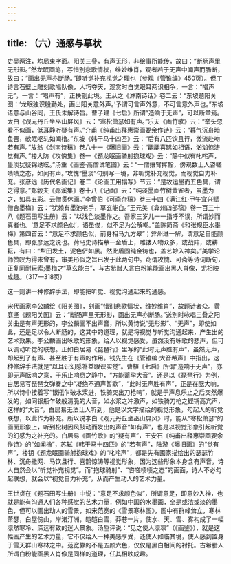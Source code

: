 ```yaml
---
---
---
```

title: （六）通感与摹状
---




史吴两注，均局束字面。阳关三叠，有声无形，非绘事所能传，故曰：“断肠声里无形影。”然龙眠画笔，写惜别悲歌情状，维妙维肖，观者若于无声中闻声而肠断，故曰：“画出无声亦断肠。”即听觉补充视觉之理也（参观《管锥编》450页）。但丁诗言石壁上雕刻歌唱队像，人巧夺天，观赏时自觉眼耳两识相争，一言：“唱声无”，一言：“唱声有”，正抉剖此境。王从之《滹南诗话》卷二云：“东坡题阳关图：‘龙眠独识殷勤处，画出阳关意外声。’予谓可言声外意，不可言意外声也。”东坡语意与山谷同，王氏未解诗旨。曹子建《七启》所谓“造响于无声”，可以断章焉。太白《观元丹丘坐巫山屏风》云：“寒松萧瑟如有声。”乐天《画竹歌》云：“举头忽看不似画，低耳静听疑有声。”介甫《纯甫出释惠崇画要余作诗》云：“暮气沉舟暗鱼罟，欹眠呕轧如闻橹。”东坡《韩干马十四匹》云：“后有八匹饮且行，微流赴吻若有声。”放翁《剑南诗稿》卷八十一《曝旧画》云：“翩翩喜鹊如相语，汹汹惊涛觉有声。”楼大防《攻愧集》卷一《题龙眠画骑射抱球戏》云：“静中似有叱咤声，墨淡犹疑锦绣眩。”汤重《画鉴·高僧试笔图》云：“一僧攘臂挥翰，傍观数士人咨嗟啧啧之态，如闻有声。”攻愧“墨淡”句别写一境，非听觉补充视觉，而视觉自力补充。张彦远《历代名画记》卷二《论画工用搨写》节云：“是故运墨而五色具，谓之得意。”郑毅夫《郧溪集》卷十八《记画》云：“纯淡墨画竹树黄雀者，虽墨为之，如具五彩。云僧贯休画。”李曾伯《可斋杂稿》卷三十四《满江红·甲午宜兴赋僧舍墨梅》云：“犹赖有墨池老手，草玄能白。”王元美《弇州四部稿》卷一百三十八《题石田写生册》云：“以浅色淡墨作之。吾家三岁儿一一指呼不误，所谓妙而真者也。‘意足不求颜色似’，语虽俊，似不足为公解嘲。”盖陈简斋《和张规臣水墨梅》第四首云：“意足不求颜色似，前身相马九方皋”；弇州进一解，谓意足自能颜色具，即张彦远之说也。荷马史诗描摹一金盾上，雕镂人物众多，或战阵，或耕耘，有曰：“犁田发土，泥色俨如黑。然此盾固纯金铸也，盖艺妙入神矣。”美学论师赞叹为得未曾有，审美形似之旨已发于此两句中。窃谓攻愧、可斋等诗词断句，正复同耐玩索;墨梅之“草玄能白”，与古希腊人言白粉笔能画出黑人肖像，尤相映成趣。（317—318页）

这一则讲一种修辞手法，即能把听觉、视觉沟通起来的通感。

宋代画家李公麟绘《阳关图》，刻画“惜别悲歌情状，维妙维肖”，故题诗者众。黄庭坚《题阳关图》云：“断肠声里无形影，画出无声亦断肠。”送别时咏唱三叠之阳关曲是有声无形的，李公麟画不出声音，所以黄诗说“无形影”、“无声”，即使如此，还是足以令人断肠的，这其中的道理，就是将视觉与听觉沟通起来，产生出的艺术效果。李公麟画出咏歌的形象，给人以视觉感受，虽然没有咏歌的悲声，但可以调动听觉的联想。正如白居易《琵琶行》里写的“此时无声胜有声”，虽然无声，却起到了有声、甚至胜于有声的作用。钱先生在《管锥编·大音希声》中指出，这种修辞手法就是“以耳识幻感补益眼识实觉”。曹植《七启》所谓“造响于无声”，亦即无声酝响之意，于乐止响息之静中，“方能蓄孕大音”。还是以《琵琶行》为例，白居易写琵琶女弹奏之中“凝绝不通声暂歇”，“此时无声胜有声”，正是在酝大响，所以诗中接着写“银瓶乍破水浆迸，铁骑突出刀枪呜”，就是于声息乐止之后突然爆发的，如同银瓶乍破般清脆的大音，如水浆之冲激声，如铁骑刀枪之铿锵高亢声，这样的“大音”，白居易无法让人听到，他是以文字描绘的视觉形象，勾起人的听觉联想，以此作为补充。所以说李白《观元丹丘坐巫山屏风》时，能从“寒松萧瑟”的画面形象上，听到松树因风鼓动而发出的声音“如有声”，也是以视觉形象引起听觉的幻感为之补充的。白居易《画竹歌》的“疑有声”，王安石《纯甫出释惠崇画要余作诗》的“如闻橹”，苏轼《韩干马十四匹》的“若有声”，陆游《曝旧画》的“觉有声”，楼钥《题龙眠画骑射抱球戏》的“叱咤声”，都是先有画家描绘出的瑟瑟竹林、沉舟撒网、马饮且行、喜鹊惊涛等视觉形象，因为这些形象本身含有声音，诗人自然会以“听觉补充视觉”。而“抱球骑射”、“咨嗟啧啧之态”的画面，诗人不必勾起联想，就会以“视觉自力补充”，从而产生动人的艺术力量。

王世贞在《题石田写生册》中说：“意足不求颜色似”，所谓意足，即意妙入神，也就是能有沟通人们各种感觉的艺术力量，例如中国的水墨画，全是或浓或淡的墨色，但可以画出动人的雪景，如宋范宽的《雪景寒林图》，图中有群峰耸立，寒林萧瑟，白屋傍山，岸渚汀洲，皑皑白雪，莽苍一片，使水、天、雪、雾构成了一幅凛然寒冷、深远有致的迷人景象。汤垕评说：“见之使人凛凛”（《画鉴》），就是这幅画产生的艺术力量，它不仅给人一种美感享受，还使人如临其境，使人感到置身于雪天群山寒林之中。范宽靠的不是五颜六色，仅仅是黑白相间的衬托。古希腊人所谓白粉能画黑人肖像是同样的道理，任其相映成趣。